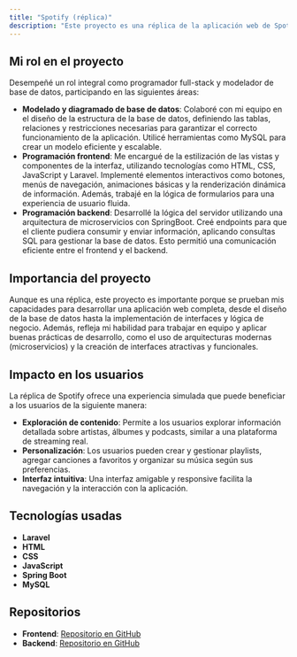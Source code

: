 ```yaml
---
title: "Spotify (réplica)"
description: "Este proyecto es una réplica de la aplicación web de Spotify, enfocada en simular la experiencia de un servicio de streaming musical. Aunque no reproduce música, permite a los usuarios explorar información detallada sobre artistas, álbumes y podcasts, así como crear y gestionar playlists personalizadas. La aplicación ofrece un perfil gratuito donde los usuarios pueden visualizar contenido, agregar canciones y álbumes a favoritos, y organizar su música en playlists."
---
```


## Mi rol en el proyecto

Desempeñé un rol integral como programador full-stack y modelador de base de datos, participando en las siguientes áreas:

- **Modelado y diagramado de base de datos**: Colaboré con mi equipo en el diseño de la estructura de la base de datos, definiendo las tablas, relaciones y restricciones necesarias para garantizar el correcto funcionamiento de la aplicación. Utilicé herramientas como MySQL para crear un modelo eficiente y escalable.
- **Programación frontend**: Me encargué de la estilización de las vistas y componentes de la interfaz, utilizando tecnologías como HTML, CSS, JavaScript y Laravel. Implementé elementos interactivos como botones, menús de navegación, animaciones básicas y la renderización dinámica de información. Además, trabajé en la lógica de formularios para una experiencia de usuario fluida.
- **Programación backend**: Desarrollé la lógica del servidor utilizando una arquitectura de microservicios con SpringBoot. Creé endpoints para que el cliente pudiera consumir y enviar información, aplicando consultas SQL para gestionar la base de datos. Esto permitió una comunicación eficiente entre el frontend y el backend.

## Importancia del proyecto

Aunque es una réplica, este proyecto es importante porque se prueban mis capacidades para desarrollar una aplicación web completa, desde el diseño de la base de datos hasta la implementación de interfaces y lógica de negocio. Además, refleja mi habilidad para trabajar en equipo y aplicar buenas prácticas de desarrollo, como el uso de arquitecturas modernas (microservicios) y la creación de interfaces atractivas y funcionales.

## Impacto en los usuarios

La réplica de Spotify ofrece una experiencia simulada que puede beneficiar a los usuarios de la siguiente manera:

- **Exploración de contenido**: Permite a los usuarios explorar información detallada sobre artistas, álbumes y podcasts, similar a una plataforma de streaming real.
- **Personalización**: Los usuarios pueden crear y gestionar playlists, agregar canciones a favoritos y organizar su música según sus preferencias.
- **Interfaz intuitiva**: Una interfaz amigable y responsive facilita la navegación y la interacción con la aplicación.

## Tecnologías usadas

- **Laravel**
- **HTML**
- **CSS**
- **JavaScript**
- **Spring Boot**
- **MySQL**

## Repositorios

- **Frontend**: [Repositorio en GitHub](https://github.com/dan8a112/spotify_front)
- **Backend**: [Repositorio en GitHub](https://github.com/g3rrarrd/spootify_backend)